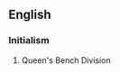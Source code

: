 ==English==

===Initialism===
{{rfc-header|Initialism}}
{{head|en|initialism}}

# {{context|British|lang=en}} Queen's Bench Division